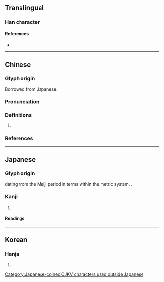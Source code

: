 {{character info/new}}
==Translingual==

===Han character===
{{Han char|rn=98|rad=瓦|as=03|sn=8|four=|canj=MNHJ|ids=⿺瓦千}}

====References====
* {{Han ref|kx=0748.081|dkj=21450|dj=1156.140|hdz=21422.050|uh=74E9|ud=29929|bh=A260|bd=41568}}

[[Category:Japanese-coined CJKV characters used outside Japanese]]

----

==Chinese==
{{zh-forms}}

===Glyph origin===
Borrowed from Japanese.

===Pronunciation===
{{zh-pron
|m=qiān,wǎ
|c=cin1,ngaa5
|h=
|md=
|mn=
|w=
|mc=
|oc=
|cat=n
}}

===Definitions===
{{zh-hanzi}}

# {{lb|zh|dated}} {{n-g|Symbol for {{zh-l|千瓦|kilowatt}}.}}

===References===

----

==Japanese==

===Glyph origin===
{{ja-etym-kokuji}} dating from the Meiji period in terms within the metric system. {{Han compound|瓦|千|t1=gram|t2=one thousand|ls=ic}}.

===Kanji===
{{ja-kanji|grade=|rs=瓦03}}

# {{lb|ja|dated}} {{n-g|Symbol for [[kilogram]].}}

====Readings====
{{ja-readings
|on=
|kun=キログラム-
|nanori=
}}

----

==Korean==

===Hanja===
{{ko-hanja|hangeul=천|eumhun=|rv=cheon|mr=ch'ŏn|y=chen}}

# {{defn|lang=ko|sort=瓦03}}